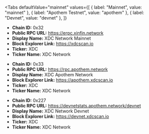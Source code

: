 
<Tabs
 defaultValue="mainnet"
  values={[
    { label: "Mainnet", value: "mainnet" },
    { label: "Apothem Testnet", value: "apothem" },
    { label: "Devnet", value: "devnet" },
  ]}
>
<TabItem value="mainnet">

- **Chain ID:** 0x32
- **Public RPC URL:** https://erpc.xinfin.network
- **Display Name:** XDC Network Mainnet
- **Block Explorer Link:** https://xdcscan.io
- **Ticker:** XDC
- **Ticker Name:** XDC Network

</TabItem>

<TabItem value="apothem">

- **Chain ID:** 0x33
- **Public RPC URL:** https://rpc.apothem.network
- **Display Name:** XDC Apothem Network
- **Block Explorer Link:** https://apothem.xdcscan.io
- **Ticker:** XDC
- **Ticker Name:** XDC Network

</TabItem>

<TabItem value="devnet">

- **Chain ID:** 0x227
- **Public RPC URL:** https://devnetstats.apothem.network/devnet
- **Display Name:** XDC Network Devnet
- **Block Explorer Link:** https://devnet.xdcscan.io
- **Ticker:** XDC
- **Ticker Name:** XDC Network

</TabItem>
</Tabs>
